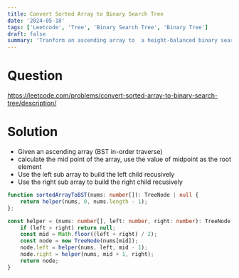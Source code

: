 ```yaml
---
title: Convert Sorted Array to Binary Search Tree
date: '2024-05-18'
tags: ['Leetcode', 'Tree', 'Binary Search Tree', 'Binary Tree']
draft: false
summary: 'Tranform an ascending array to  a height-balanced binary search tree.'
---
```


# Question
https://leetcode.com/problems/convert-sorted-array-to-binary-search-tree/description/

# Solution
* Given an ascending array (BST in-order traverse)
* calculate the mid point of the array, use the value of midpoint as the root element
* Use the left sub array to build the left child recusively  
* Use the right sub array to build the right child recusively

```typescript
function sortedArrayToBST(nums: number[]): TreeNode | null {
    return helper(nums, 0, nums.length - 1);
};

const helper = (nums: number[], left: number, right: number): TreeNode | null => {
    if (left > right) return null;
    const mid = Math.floor((left + right) / 2);
    const node = new TreeNode(nums[mid]);
    node.left = helper(nums, left, mid - 1);
    node.right = helper(nums, mid + 1, right);
    return node;
}
```